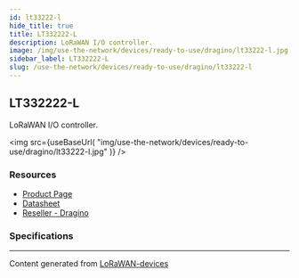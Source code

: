```yaml
---
id: lt33222-l
hide_title: true
title: LT332222-L
description: LoRaWAN I/O controller.
image: /img/use-the-network/devices/ready-to-use/dragino/lt33222-l.jpg
sidebar_label: LT332222-L
slug: /use-the-network/devices/ready-to-use/dragino/lt33222-l
---
```



## LT332222-L

LoRaWAN I/O controller.

<img
src={useBaseUrl(
"img/use-the-network/devices/ready-to-use/dragino/lt33222-l.jpg"
)}
/>

### Resources

- [Product Page](http://www.dragino.com/products/lora-lorawan-end-node/item/138-lt-33222-l.html)
- [Datasheet](http://www.dragino.com/downloads/index.php?dir=LT_LoRa_IO_Controller/LT33222-L/)
- [Reseller - Dragino](http://www.dragino.com/)

### Specifications




---
Content generated from [LoRaWAN-devices](https://github.com/TheThingsNetwork/lorawan-devices)
